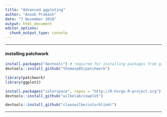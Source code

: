 ```yaml
---
title: "Advanced ggploting"
author: "Anoob Prakash"
date: "7 November 2018"
output: html_document
editor_options: 
  chunk_output_type: console
---
```


***
#### installing patchwork

```r
install.packages("devtools") # required for installing packages from github
devtools::install_github("thomasp85/patchwork")

library(patchwork)
library(ggplot2)

install.packages("colorspace", repos = "http://R-Forge.R-project.org")
devtools::install_github("wilkelab/cowplot")

devtools::install_github("clauswilke/colorblindr")
```
***


